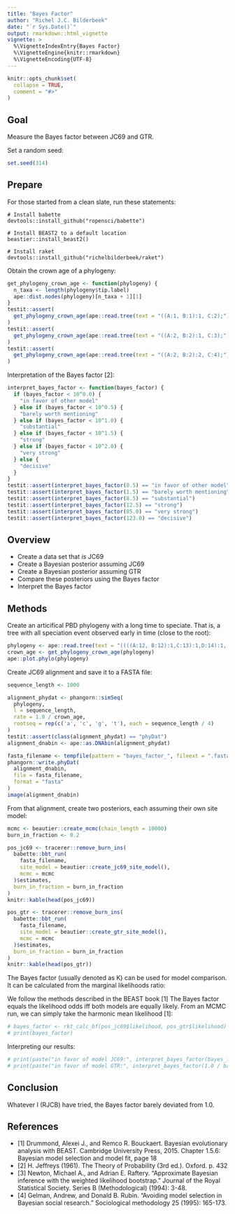 ```yaml
---
title: "Bayes Factor"
author: "Richel J.C. Bilderbeek"
date: "`r Sys.Date()`"
output: rmarkdown::html_vignette
vignette: >
  %\VignetteIndexEntry{Bayes Factor}
  %\VignetteEngine{knitr::rmarkdown}
  %\VignetteEncoding{UTF-8}
---
```


```r
knitr::opts_chunk$set(
  collapse = TRUE,
  comment = "#>"
)
```

## Goal

Measure the Bayes factor between JC69 and GTR.

Set a random seed:

```r
set.seed(314)
```


## Prepare

For those started from a clean slate, run these statements:

```
# Install babette
devtools::install_github("ropensci/babette")

# Install BEAST2 to a default location
beastier::install_beast2()

# Install raket
devtools::install_github("richelbilderbeek/raket")
```

Obtain the crown age of a phylogeny:

```r
get_phylogeny_crown_age <- function(phylogeny) {
  n_taxa <- length(phylogeny$tip.label)
  ape::dist.nodes(phylogeny)[n_taxa + 1][1]
}
testit::assert(
  get_phylogeny_crown_age(ape::read.tree(text = "((A:1, B:1):1, C:2);")) == 2
)
testit::assert(
  get_phylogeny_crown_age(ape::read.tree(text = "((A:2, B:2):1, C:3);")) == 3
)
testit::assert(
  get_phylogeny_crown_age(ape::read.tree(text = "((A:2, B:2):2, C:4);")) == 4
)
```
Interpretation of the Bayes factor [2]:

```r
interpret_bayes_factor <- function(bayes_factor) {
  if (bayes_factor < 10^0.0) {
    "in favor of other model"
  } else if (bayes_factor < 10^0.5) {
    "barely worth mentioning"
  } else if (bayes_factor < 10^1.0) {
    "substantial"
  } else if (bayes_factor < 10^1.5) {
    "strong"
  } else if (bayes_factor < 10^2.0) {
    "very strong"
  } else {
    "decisive"
  }
}
testit::assert(interpret_bayes_factor(0.5) == "in favor of other model")
testit::assert(interpret_bayes_factor(1.5) == "barely worth mentioning")
testit::assert(interpret_bayes_factor(8.5) == "substantial")
testit::assert(interpret_bayes_factor(12.5) == "strong")
testit::assert(interpret_bayes_factor(85.0) == "very strong")
testit::assert(interpret_bayes_factor(123.0) == "decisive")
```

## Overview

 * Create a data set that *is* JC69
 * Create a Bayesian posterior assuming JC69
 * Create a Bayesian posterior assuming GTR
 * Compare these posteriors using the Bayes factor
 * Interpret the Bayes factor

## Methods

Create an articifical PBD phylogeny with a long time to speciate. That is,
a tree with all speciation event observed early in time (close to the root):
 
```r
phylogeny <- ape::read.tree(text = "((((A:12, B:12):1,C:13):1,D:14):1, E:15);")
crown_age <- get_phylogeny_crown_age(phylogeny)
ape::plot.phylo(phylogeny)
```

Create JC69 alignment and save it to a FASTA file:

```r
sequence_length <- 1000

alignment_phydat <- phangorn::simSeq(
  phylogeny,
  l = sequence_length,
  rate = 1.0 / crown_age,
  rootseq = rep(c('a', 'c', 'g', 't'), each = sequence_length / 4)
)
testit::assert(class(alignment_phydat) == "phyDat")
alignment_dnabin <- ape::as.DNAbin(alignment_phydat)

fasta_filename <- tempfile(pattern = "bayes_factor_", fileext = ".fasta")
phangorn::write.phyDat(
  alignment_dnabin,
  file = fasta_filename,
  format = "fasta"
)
image(alignment_dnabin)
```

From that alignment, create two posteriors, each assuming their own site model:

```r
mcmc <- beautier::create_mcmc(chain_length = 10000)
burn_in_fraction <- 0.2

pos_jc69 <- tracerer::remove_burn_ins(
  babette::bbt_run(
    fasta_filename, 
    site_model = beautier::create_jc69_site_model(),
    mcmc = mcmc
  )$estimates,
  burn_in_fraction = burn_in_fraction
)
knitr::kable(head(pos_jc69))
```

```r
pos_gtr <- tracerer::remove_burn_ins(
  babette::bbt_run(
    fasta_filename, 
    site_model = beautier::create_gtr_site_model(),
    mcmc = mcmc
  )$estimates,
  burn_in_fraction = burn_in_fraction
)
knitr::kable(head(pos_gtr))
```

The Bayes factor (usually denoted as K) can be used for model comparison. 
It can be calculated from the marginal likelihoods ratio:

We follow the methods described in the BEAST book [1] 
The Bayes factor equals the likelihood odds iff both models are equally likely.
From an MCMC run, we can simply take the harmonic mean likelihood [1]:

```r
# bayes_factor <- rkt_calc_bf(pos_jc69$likelihood, pos_gtr$likelihood)
# print(bayes_factor)
```

Interpreting our results:

```r
# print(paste("in favor of model JC69:", interpret_bayes_factor(bayes_factor)))
# print(paste("in favor of model GTR:", interpret_bayes_factor(1.0 / bayes_factor)))
```

## Conclusion

Whatever I (RJCB) have tried, the Bayes factor barely deviated from 1.0.

## References

 * [1] Drummond, Alexei J., and Remco R. Bouckaert. Bayesian evolutionary analysis with BEAST. Cambridge University Press, 2015. Chapter 1.5.6: Bayesian model selection and model fit, page 18
 * [2] H. Jeffreys (1961). The Theory of Probability (3rd ed.). Oxford. p. 432
 * [3] Newton, Michael A., and Adrian E. Raftery. "Approximate Bayesian inference with the weighted likelihood bootstrap." Journal of the Royal Statistical Society. Series B (Methodological) (1994): 3-48.
 * [4] Gelman, Andrew, and Donald B. Rubin. "Avoiding model selection in Bayesian social research." Sociological methodology 25 (1995): 165-173.
 